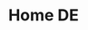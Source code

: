 ---
pageKey: page_home
locale: de
seo_title: Homepage Title DE
seo_desc: description for the homepage DE
title: Home DE
text: Some content DE
---